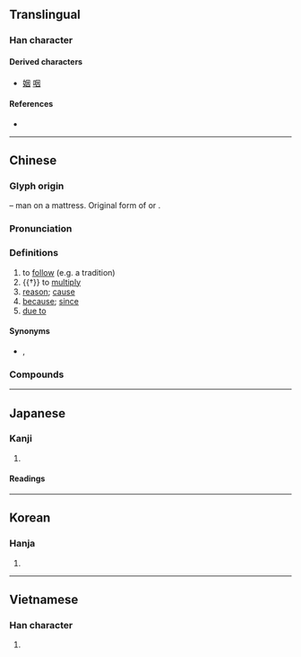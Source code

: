 {{also|囙}}
{{character info/new}}
==Translingual==
{{stroke order|strokes=6}}
{{stroke order|type=animate}}

===Han character===
{{Han char|rn=31|rad=囗|as=03|sn=6|four=60430|canj=WK|ids=⿴囗大}}

====Derived characters====
* [[姻]] [[咽]]

====References====
* {{Han ref|kx=0217.020|dkj=04693|dj=0444.030|hdz=10711.090|uh=56E0|ud=22240|bh=A65D|bd=42589}}

----

==Chinese==
{{zh-forms}}

===Glyph origin===
{{Han etym}}
{{Han compound|囗|大|t1=sheet|t2=person|ls=ic}} – man on a mattress. Original form of {{och-l|裀|mat}} or {{och-l|茵|mattress; cushion}}.

===Pronunciation===
{{zh-pron
|m=yīn
|m-s=
|c=jan1
|c-t=
|g=
|h=pfs=yîn
|j=ing1
|mb=éng
|md=ĭng
|mn=in
|mn-t=
|w=1in
|x=in1
|mc=y
|oc=y
|ma=
|cat=n,prep,v
}}

===Definitions===
{{zh-hanzi}}

# to [[follow]] (e.g. a tradition)
# {{†}} to [[multiply]]
# [[reason]]; [[cause]]
# [[because]]; [[since]]
# [[due to]]

====Synonyms====
* {{sense|because}} {{zh-l|因為}}, {{zh-l|由於}}

===Compounds===
{{zh-der|因材施教|因此|因地制宜|因而|因果|因禍為福|因陋就簡|因人成事|因人而異|因人廢言|因時制宜|因式|因勢利導|因數|因素|因特網|因頭|因為|因襲|因小見大|因小失大|因循|因循守舊|因噎廢食|因由|因緣|因之|因子|咖啡因|因應|倒果為因|動因|不因親|不因人熱|前因|基因|公因數|不因|主因|宿因|因依|公因式|制動因子|內因|分解因式|三因佛性|元因|事出有因|因人|三世因果|可待因|因循坐誤|來因|因習|人因工程|因明|不因熱|因緣際會|因話隨話|惡因|因式分解|夙世因緣|因利乘便|因事制宜|因公殉職|後果前因|佛因|凝血因子|因陀羅|不因不由|基因治療|因難見巧|多因|因地|因式定理|因風吹火|功率因數|事因|因樹為屋|克雷因|因此上|天假因緣|因何|因應措施|基因突變|前因後果|因革|因緣巧合|因禍得福|因果律|因果報應|因數分解|因敵取資|因循苟且|因公假私|原因論|因公行私|因變數|原因|十二因緣|因果關係|因國|無因管理|病因|歸因|本因坊|海洛因|收因結果|成因|滅罪修因|種因|普魯卡因|相因|未了因|梅鶴因緣|無因|用天因地|生物因子|有因|投資誘因|推因|特殊因素|禍因惡積|死因|業因|達因|近因|蘭因絮果|結果收因|等因奉此|肇因|釋提桓因|香火因緣|誘因|遠因|緣因|陳陳相因|罪因|轉轉相因|起因|變因|質因數|萊因河}}

----

==Japanese==

===Kanji===
{{ja-kanji|grade=5|rs=囗03}}

# {{defn|lang=ja|sort=囗03}}

====Readings====
{{ja-readings
|on=いん
|kun=よ-る, ちな-む, よって
}}

----

==Korean==

===Hanja===
{{ko-hanja|hangeul=인|mr=in}}

# {{defn|lang=ko|sort=囗03}}

----

==Vietnamese==

===Han character===
{{vi-hantu|[[nhân]], [[nhằn]], [[dăn]], [[nhăn]], [[nhơn]]|rs=囗03}}

# {{defn|lang=vi|sort=囗03}}